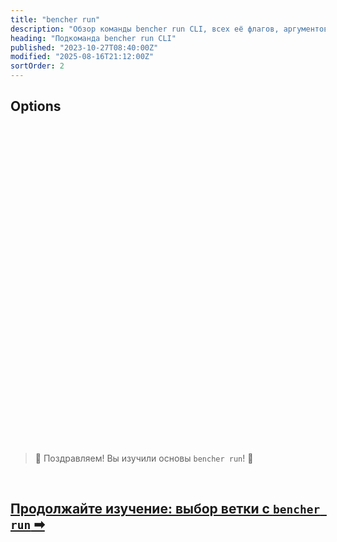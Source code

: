 ```yaml
---
title: "bencher run"
description: "Обзор команды bencher run CLI, всех её флагов, аргументов и дополнительных возможностей"
heading: "Подкоманда bencher run CLI"
published: "2023-10-27T08:40:00Z"
modified: "2025-08-16T21:12:00Z"
sortOrder: 2
---
```



<Intro />

<Cmd />

<BenchmarkCommand />

## Options

<Project />

<br />

<CiOnTheFly />

<br />

<Token />

<br />

<BranchSelection />

<br />

<Testbed />

<br />

<Thresholds />

<br />

<Adapters />

<br />

<Iter />

<br />

<Fold />

<br />

<Backdate />

<br />

<AllowFailure />

<br />

<Format />

<br />

<Quiet />

<br />

<GitHubActions />

<br />

<CiOnlyThresholds />

<br />

<CiOnlyOnAlert />

<br />

<CiId />

<br/>

<CiNumber />

<br/>

<Shell />

<br />

<Flag />

<br />

<Exec />

<br />

<Host />

<br />

<InsecureHost />

<br />

<NativeTls />

<br />

<Timeout />

<br />

<Attempts />

<br />

<RetryAfter />

<br />

<DryRun />

<br />

<Help />

<br />
<br />

> 🐰 Поздравляем! Вы изучили основы <code>bencher run</code>! 🎉

<br/>

<h2><a href="/ru/docs/explanation/branch-selection/">Продолжайте изучение: выбор ветки с <code>bencher run</code> ➡</a></h2>
